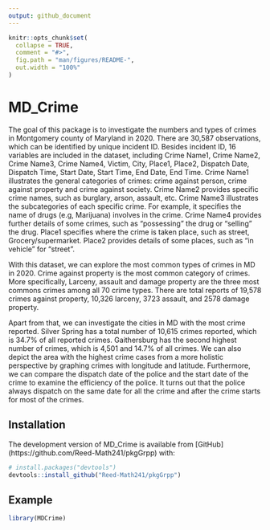 ```yaml
---
output: github_document
---
```


<!-- README.md is generated from README.Rmd. Please edit that file -->

<!-- You'll still need to render `README.Rmd` regularly, to keep `README.md` up-to-date. `devtools::build_readme()` is handy for this.  -->

```r
knitr::opts_chunk$set(
  collapse = TRUE,
  comment = "#>",
  fig.path = "man/figures/README-",
  out.width = "100%"
)
```

# MD_Crime

<!-- badges: start -->
<!-- badges: end -->

The goal of this package is to investigate the numbers and types of crimes in Montgomery county of Maryland in 
2020. There are 30,587 observations, which can be identified by unique incident ID. Besides incident ID, 
16 variables are included in the dataset, including Crime Name1, Crime Name2, Crime Name3, Crime Name4,
Victim, City, Place1, Place2, Dispatch Date, Dispatch Time, Start Date, Start Time, End Date, End Time. 
Crime Name1 illustrates the general categories of crimes: crime against person, crime against property 
and crime against society. Crime Name2 provides specific crime names, such as burglary, arson, 
assault, etc. Crime Name3 illustrates the subcategories of each specific crime. For example, it specifies 
the name of drugs (e.g, Marijuana) involves in the crime. Crime Name4 provides further details of some crimes, 
such as "possessing" the drug or "selling" the drug. Place1 specifies where the crime is taken place, such as street, Grocery/supermarket. Place2 provides details of some places, such as "in vehicle" for "street". 

With this dataset, we can explore the most common types of crimes in MD in 2020. Crime against property 
is the most common category of crimes. More specifically, Larceny, assault and damage property 
are the three most commons crimes among all 70 crime types. There are total reports of 19,578 crimes 
against property, 10,326 larceny, 3723 assault, and 2578 damage property. 

Apart from that, we can investigate the cities in MD with the most crime reported. Silver Spring 
has a total number of 10,615 crimes reported, which is 34.7% of all reported crimes. Gaithersburg has 
the second highest number of crimes, which is 4,501 and 14.7% of all crimes. 
We can also depict the area with the highest crime cases from a more holistic perspective by graphing 
crimes with longitude and latitude. Furthermore, we can compare the dispatch date of the police and 
the start date of the crime to examine the efficiency of the police. It turns out that the police always 
dispatch on the same date for all the crime and after the crime starts for most of the crimes.


## Installation

The development version of MD_Crime is available from [GitHub] (https://github.com/Reed-Math241/pkgGrpp) with:

``` r
# install.packages("devtools")
devtools::install_github("Reed-Math241/pkgGrpp")
```
## Example


```r
library(MDCrime)
```




